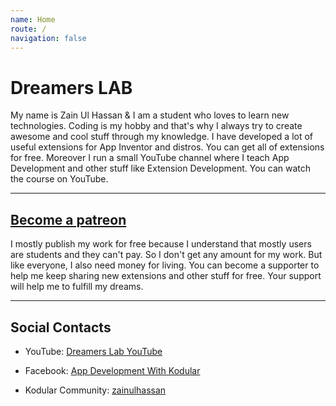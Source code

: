 ```yaml
---
name: Home
route: /
navigation: false
---
```


# Dreamers LAB
My name is Zain Ul Hassan & I am a student who loves to learn new technologies. Coding is my hobby and that's why I always try to create awesome and cool stuff through my knowledge. I have developed a lot of useful extensions for App Inventor and distros. You can get all of extensions for free. Moreover I run a small YouTube channel where I teach App Development and other stuff like Extension Development. You can watch the course on YouTube.

---

## [Become a patreon](https://www.patreon.com/dreamerslab)

I mostly publish my work for free because I understand that mostly users are students and they can't pay. So I don't get any amount for my work. But like everyone, I also need money for living. You can become a supporter to help me keep sharing new extensions and other stuff for free. Your support will help me to fulfill my dreams. 

---

## Social Contacts

- YouTube: [Dreamers Lab YouTube](https://www.youtube.com/channel/UCSSQg8iowZRTSP4kCypUYdw)

- Facebook: [App Development With Kodular](https://www.facebook.com/groups/1105102589835321/)

- Kodular Community: [zainulhassan](https://community.kodular.io/u/zainulhassan)
